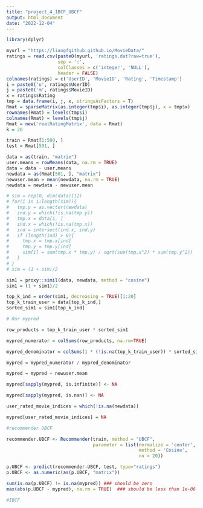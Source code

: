 ```yaml
---
title: "project_4_IBCF_UBCF"
output: html_document
date: "2022-12-04"
---
```


```r
library(dplyr)
```

```r
myurl = "https://liangfgithub.github.io/MovieData/"
ratings = read.csv(paste0(myurl, 'ratings.dat?raw=true'), 
                   sep = ':',
                   colClasses = c('integer', 'NULL'), 
                   header = FALSE)
colnames(ratings) = c('UserID', 'MovieID', 'Rating', 'Timestamp')
i = paste0('u', ratings$UserID)
j = paste0('m', ratings$MovieID)
x = ratings$Rating
tmp = data.frame(i, j, x, stringsAsFactors = T)
Rmat = sparseMatrix(as.integer(tmp$i), as.integer(tmp$j), x = tmp$x)
rownames(Rmat) = levels(tmp$i)
colnames(Rmat) = levels(tmp$j)
Rmat = new('realRatingMatrix', data = Rmat)
k = 20

train = Rmat[1:500, ]
test = Rmat[501, ]
```

```r
data = as(train, "matrix")
user.means = rowMeans(data, na.rm = TRUE)
data = data - user.means
newdata = as(Rmat[501, ], "matrix")
newuser.mean = mean(newdata, na.rm = TRUE)
newdata = newdata - newuser.mean
```

```r
# sim = rep(0, dim(data)[1])
# for(i in 1:length(sim)){
#   tmp.y = as.vector(newdata)
#   ind.y = which(!is.na(tmp.y))
#   tmp.x = data[i, ]
#   ind.x = which(!is.na(tmp.x))
#   ind = intersect(ind.x, ind.y)
#   if (length(ind) > 0){
#     tmp.x = tmp.x[ind]
#     tmp.y = tmp.y[ind]
#     sim[i] = sum(tmp.x * tmp.y) / sqrt(sum(tmp.x^2) * sum(tmp.y^2))
#   }
# }
# sim = (1 + sim)/2
```

```r
sim1 = proxy::simil(data, newdata, method = "cosine")
sim1 = (1 + sim1)/2

top_k_ind = order(sim1, decreasing = TRUE)[1:20]
top_k_train_user = data[top_k_ind,]
sorted_sim1 = sim1[top_k_ind]

```

```r

# Our mypred

row_products = top_k_train_user * sorted_sim1

mypred_numerator = colSums(row_products, na.rm=TRUE)

mypred_denominator = colSums(1 * (!is.na(top_k_train_user)) * sorted_sim1, na.rm=TRUE)

mypred = mypred_numerator / mypred_denominator

mypred = mypred + newuser.mean

mypred[sapply(mypred, is.infinite)] <- NA

mypred[sapply(mypred, is.nan)] <- NA

user_rated_movie_indices = which(!is.na(newdata))

mypred[user_rated_movie_indices] = NA
```


```r

#recommender UBCF

recommender.UBCF <- Recommender(train, method = "UBCF",
                                parameter = list(normalize = 'center', 
                                                 method = 'Cosine', 
                                                 nn = 20))

p.UBCF <- predict(recommender.UBCF, test, type="ratings")
p.UBCF <- as.numeric(as(p.UBCF, "matrix"))

sum(is.na(p.UBCF) != is.na(mypred)) ### should be zero
max(abs(p.UBCF - mypred), na.rm = TRUE)  ### should be less than 1e-06

```

```r
#IBCF


```








